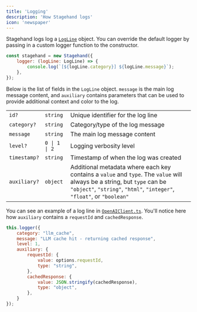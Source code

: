 ```yaml
---
title: 'Logging'
description: 'How Stagehand logs'
icon: 'newspaper'
---
```


Stagehand logs log a [`LogLine`](https://github.com/browserbase/stagehand/blob/9605836ee6b8207ed7dc9146e12ced1c78630d59/types/log.ts#L1-L13) object. You can override the default logger by passing in a custom logger function to the constructor.

```javascript
const stagehand = new Stagehand({
	logger: (logLine: LogLine) => {
		console.log(`[${logLine.category}] ${logLine.message}`);
	},
});
```

Below is the list of fields in the `LogLine` object. `message` is the main log message content, and `auxiliary` contains parameters that can be used to provide additional context and color to the log.

| | | |
|-----------|------|-------------|
| `id?` | `string` | Unique identifier for the log line |
| `category?` | `string` | Category/type of the log message |
| `message` | `string` | The main log message content |
| `level?` | `0 \| 1 \| 2` | Logging verbosity level |
| `timestamp?` | `string` | Timestamp of when the log was created |
| `auxiliary?` | `object` | Additional metadata where each key contains a `value` and `type`. The `value` will always be a string, but `type` can be `"object"`, `"string"`, `"html"`, `"integer"`, `"float"`, or `"boolean"` |

You can see an example of a log line in [`OpenAIClient.ts`](https://github.com/browserbase/stagehand/blob/9605836ee6b8207ed7dc9146e12ced1c78630d59/lib/llm/OpenAIClient.ts#L79-L93). You'll notice here how `auxiliary` contains a `requestId` and `cachedResponse`.

```javascript
this.logger({
	category: "llm_cache",
	message: "LLM cache hit - returning cached response",
	level: 1,
	auxiliary: {
		requestId: {
			value: options.requestId,
			type: "string",
		},
		cachedResponse: {
			value: JSON.stringify(cachedResponse),
			type: "object",
		},
	}
});
```